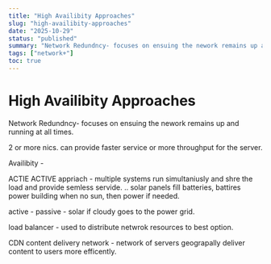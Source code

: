 ```yaml
---
title: "High Availibity Approaches"
slug: "high-availibity-approaches"
date: "2025-10-29"
status: "published"
summary: "Network Redundncy- focuses on ensuing the nework remains up and running at all times."
tags: ["network+"]
toc: true
---
```


# High Availibity Approaches

Network Redundncy- focuses on ensuing the nework remains up and running at all times. 

2 or more nics. can provide faster service or more throughput for the server. 

Availibity - 

ACTIE ACTIVE appriach - multiple systems run simultaniusly and shre the load and provide semless servide. .. solar panels fill batteries, battires power building when no sun, then power if needed. 

active - passive - solar if cloudy goes to the power grid. 

load balancer - used to distribute netwrok resources to best option. 

CDN content delivery network - network of servers geograpally deliver content to users more efficently.